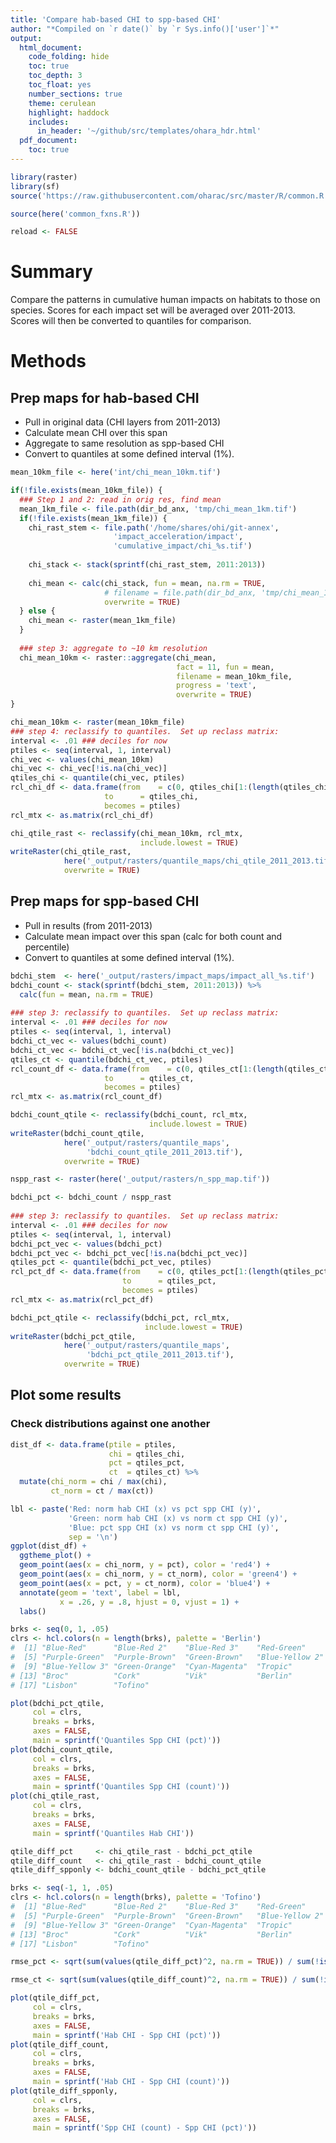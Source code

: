 ```yaml
---
title: 'Compare hab-based CHI to spp-based CHI'
author: "*Compiled on `r date()` by `r Sys.info()['user']`*"
output: 
  html_document:
    code_folding: hide
    toc: true
    toc_depth: 3
    toc_float: yes
    number_sections: true
    theme: cerulean
    highlight: haddock
    includes: 
      in_header: '~/github/src/templates/ohara_hdr.html'
  pdf_document:
    toc: true
---
```


``` r

library(raster)
library(sf)
source('https://raw.githubusercontent.com/oharac/src/master/R/common.R')

source(here('common_fxns.R'))

reload <- FALSE
```


# Summary

Compare the patterns in cumulative human impacts on habitats to those on species. Scores for each impact set will be averaged over 2011-2013.  Scores will then be converted to quantiles for comparison.

# Methods

## Prep maps for hab-based CHI

* Pull in original data (CHI layers from 2011-2013)
* Calculate mean CHI over this span
* Aggregate to same resolution as spp-based CHI
* Convert to quantiles at some defined interval (1%).

```r
mean_10km_file <- here('int/chi_mean_10km.tif')

if(!file.exists(mean_10km_file)) {
  ### Step 1 and 2: read in orig res, find mean
  mean_1km_file <- file.path(dir_bd_anx, 'tmp/chi_mean_1km.tif')
  if(!file.exists(mean_1km_file)) {
    chi_rast_stem <- file.path('/home/shares/ohi/git-annex', 
                       'impact_acceleration/impact', 
                       'cumulative_impact/chi_%s.tif')
  
    chi_stack <- stack(sprintf(chi_rast_stem, 2011:2013))
  
    chi_mean <- calc(chi_stack, fun = mean, na.rm = TRUE, 
                     # filename = file.path(dir_bd_anx, 'tmp/chi_mean_1km.tif'),
                     overwrite = TRUE)
  } else {
    chi_mean <- raster(mean_1km_file)
  }
  
  ### step 3: aggregate to ~10 km resolution
  chi_mean_10km <- raster::aggregate(chi_mean, 
                                     fact = 11, fun = mean,
                                     filename = mean_10km_file,
                                     progress = 'text',
                                     overwrite = TRUE)
}
```

``` r
chi_mean_10km <- raster(mean_10km_file)
### step 4: reclassify to quantiles.  Set up reclass matrix:
interval <- .01 ### deciles for now
ptiles <- seq(interval, 1, interval)
chi_vec <- values(chi_mean_10km)
chi_vec <- chi_vec[!is.na(chi_vec)]
qtiles_chi <- quantile(chi_vec, ptiles)
rcl_chi_df <- data.frame(from    = c(0, qtiles_chi[1:(length(qtiles_chi) - 1)]),
                     to      = qtiles_chi,
                     becomes = ptiles)
rcl_mtx <- as.matrix(rcl_chi_df)

chi_qtile_rast <- reclassify(chi_mean_10km, rcl_mtx, 
                             include.lowest = TRUE)
writeRaster(chi_qtile_rast, 
            here('_output/rasters/quantile_maps/chi_qtile_2011_2013.tif'), 
            overwrite = TRUE)
```

## Prep maps for spp-based CHI

* Pull in results (from 2011-2013)
* Calculate mean impact over this span (calc for both count and percentile)
* Convert to quantiles at some defined interval (1%).

``` r
bdchi_stem  <- here('_output/rasters/impact_maps/impact_all_%s.tif')
bdchi_count <- stack(sprintf(bdchi_stem, 2011:2013)) %>%
  calc(fun = mean, na.rm = TRUE)
  
### step 3: reclassify to quantiles.  Set up reclass matrix:
interval <- .01 ### deciles for now
ptiles <- seq(interval, 1, interval)
bdchi_ct_vec <- values(bdchi_count)
bdchi_ct_vec <- bdchi_ct_vec[!is.na(bdchi_ct_vec)]
qtiles_ct <- quantile(bdchi_ct_vec, ptiles)
rcl_count_df <- data.frame(from    = c(0, qtiles_ct[1:(length(qtiles_ct) - 1)]),
                     to      = qtiles_ct,
                     becomes = ptiles)
rcl_mtx <- as.matrix(rcl_count_df)

bdchi_count_qtile <- reclassify(bdchi_count, rcl_mtx, 
                               include.lowest = TRUE)
writeRaster(bdchi_count_qtile, 
            here('_output/rasters/quantile_maps', 
                 'bdchi_count_qtile_2011_2013.tif'), 
            overwrite = TRUE)

```

``` r
nspp_rast <- raster(here('_output/rasters/n_spp_map.tif'))

bdchi_pct <- bdchi_count / nspp_rast
  
### step 3: reclassify to quantiles.  Set up reclass matrix:
interval <- .01 ### deciles for now
ptiles <- seq(interval, 1, interval)
bdchi_pct_vec <- values(bdchi_pct)
bdchi_pct_vec <- bdchi_pct_vec[!is.na(bdchi_pct_vec)]
qtiles_pct <- quantile(bdchi_pct_vec, ptiles)
rcl_pct_df <- data.frame(from    = c(0, qtiles_pct[1:(length(qtiles_pct) - 1)]),
                         to      = qtiles_pct,
                         becomes = ptiles)
rcl_mtx <- as.matrix(rcl_pct_df)

bdchi_pct_qtile <- reclassify(bdchi_pct, rcl_mtx, 
                              include.lowest = TRUE)
writeRaster(bdchi_pct_qtile, 
            here('_output/rasters/quantile_maps', 
                 'bdchi_pct_qtile_2011_2013.tif'), 
            overwrite = TRUE)

```

## Plot some results

### Check distributions against one another

```r
dist_df <- data.frame(ptile = ptiles,
                      chi = qtiles_chi,
                      pct = qtiles_pct,
                      ct  = qtiles_ct) %>%
  mutate(chi_norm = chi / max(chi),
         ct_norm = ct / max(ct))

lbl <- paste('Red: norm hab CHI (x) vs pct spp CHI (y)',
             'Green: norm hab CHI (x) vs norm ct spp CHI (y)',
             'Blue: pct spp CHI (x) vs norm ct spp CHI (y)',
             sep = '\n')
ggplot(dist_df) +
  ggtheme_plot() +
  geom_point(aes(x = chi_norm, y = pct), color = 'red4') +
  geom_point(aes(x = chi_norm, y = ct_norm), color = 'green4') +
  geom_point(aes(x = pct, y = ct_norm), color = 'blue4') +
  annotate(geom = 'text', label = lbl, 
           x = .26, y = .8, hjust = 0, vjust = 1) +
  labs()
```


```r
brks <- seq(0, 1, .05)
clrs <- hcl.colors(n = length(brks), palette = 'Berlin')
#  [1] "Blue-Red"      "Blue-Red 2"    "Blue-Red 3"    "Red-Green"    
#  [5] "Purple-Green"  "Purple-Brown"  "Green-Brown"   "Blue-Yellow 2"
#  [9] "Blue-Yellow 3" "Green-Orange"  "Cyan-Magenta"  "Tropic"       
# [13] "Broc"          "Cork"          "Vik"           "Berlin"       
# [17] "Lisbon"        "Tofino"      

plot(bdchi_pct_qtile, 
     col = clrs,
     breaks = brks,
     axes = FALSE,
     main = sprintf('Quantiles Spp CHI (pct)'))
plot(bdchi_count_qtile, 
     col = clrs,
     breaks = brks,
     axes = FALSE,
     main = sprintf('Quantiles Spp CHI (count)'))
plot(chi_qtile_rast, 
     col = clrs,
     breaks = brks,
     axes = FALSE,
     main = sprintf('Quantiles Hab CHI'))
```

```r
qtile_diff_pct     <- chi_qtile_rast - bdchi_pct_qtile
qtile_diff_count   <- chi_qtile_rast - bdchi_count_qtile
qtile_diff_spponly <- bdchi_count_qtile - bdchi_pct_qtile

brks <- seq(-1, 1, .05)
clrs <- hcl.colors(n = length(brks), palette = 'Tofino')
#  [1] "Blue-Red"      "Blue-Red 2"    "Blue-Red 3"    "Red-Green"    
#  [5] "Purple-Green"  "Purple-Brown"  "Green-Brown"   "Blue-Yellow 2"
#  [9] "Blue-Yellow 3" "Green-Orange"  "Cyan-Magenta"  "Tropic"       
# [13] "Broc"          "Cork"          "Vik"           "Berlin"       
# [17] "Lisbon"        "Tofino"      

rmse_pct <- sqrt(sum(values(qtile_diff_pct)^2, na.rm = TRUE)) / sum(!is.na(values(qtile_diff_pct)))

rmse_ct <- sqrt(sum(values(qtile_diff_count)^2, na.rm = TRUE)) / sum(!is.na(values(qtile_diff_count)))

plot(qtile_diff_pct, 
     col = clrs,
     breaks = brks,
     axes = FALSE,
     main = sprintf('Hab CHI - Spp CHI (pct)'))
plot(qtile_diff_count, 
     col = clrs,
     breaks = brks,
     axes = FALSE,
     main = sprintf('Hab CHI - Spp CHI (count)'))
plot(qtile_diff_spponly, 
     col = clrs,
     breaks = brks,
     axes = FALSE,
     main = sprintf('Spp CHI (count) - Spp CHI (pct)'))
```

